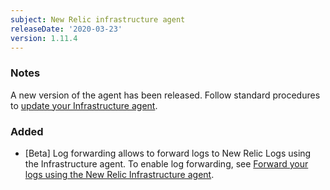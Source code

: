 ```yaml
---
subject: New Relic infrastructure agent
releaseDate: '2020-03-23'
version: 1.11.4
---
```


### Notes

A new version of the agent has been released. Follow standard procedures to [update your Infrastructure agent](/docs/infrastructure/new-relic-infrastructure/installation/update-infrastructure-agent).

### Added

* \[Beta] Log forwarding allows to forward logs to New Relic Logs using the Infrastructure agent. To enable log forwarding, see [Forward your logs using the New Relic Infrastructure agent](/docs/logs/enable-new-relic-logs/1-enable-logs/forward-your-logs-using-new-relic-infrastructure).
